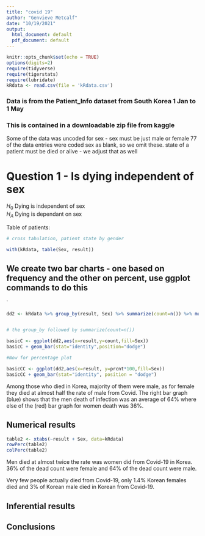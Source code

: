 ```yaml
---
title: "covid 19"
author: "Genvieve Metcalf"
date: "10/19/2021"
output:
  html_document: default
  pdf_document: default
---
```


```r
knitr::opts_chunk$set(echo = TRUE)
options(digits=2)
require(tidyverse)
require(tigerstats)
require(lubridate)
kRdata <- read.csv(file = 'kRdata.csv')
```
### Data is from the Patient_Info dataset from South Korea 1 Jan to 1 May 
### This is contained in a downloadable zip file from kaggle

Some of the data was uncoded for sex - sex must be just male or female
77 of the data entries were coded sex  as blank, so we omit these.
state of a patient must be died or alive - we adjust that as well   
  
# Question 1 - Is dying independent of sex

$H_0$ Dying is independent of sex  
$H_A$ Dying is dependant on sex  



Table of patients:
```r

# cross tabulation, patient state by gender

with(kRdata, table(Sex, result))

```

## We create two bar charts - one based on frequency and the other on percent, use ggplot commands to do this

`
```r
dd2 <- kRdata %>% group_by(result, Sex) %>% summarize(count=n()) %>% mutate(prcnt=count/sum(count))


# the group_by followed by summarize(count=n())

basicC <- ggplot(dd2,aes(x=result,y=count,fill=Sex))
basicC + geom_bar(stat="identity",position="dodge")

#Now for percentage plot

basicCC <- ggplot(dd2,aes(x=result, y=prcnt*100,fill=Sex)) 
basicCC + geom_bar(stat="identity", position = "dodge")
```
  
Among those who died in Korea, majority of them were male, as for female they died at almost half the rate of male from Covid. The right bar graph (blue) shows that the men death of infection was an average of 64% where else of the (red) bar graph for women death was 36%.




  
## Numerical results
```r
table2 <- xtabs(~result + Sex, data=kRdata)
rowPerc(table2)
colPerc(table2)
```


Men died at almost twice the rate was women did from Covid-19 in Korea. 36% of the dead count were female and 64% of the dead count were male.

Very few people actually died from Covid-19, only 1.4% Korean females died and 3% of Korean male died in Korean from Covid-19.

## Inferential results 




## Conclusions

